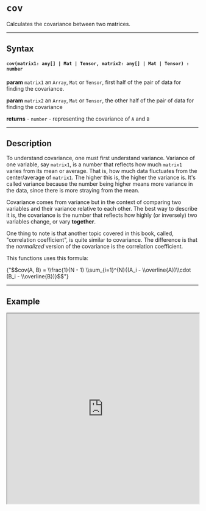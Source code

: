 
# `cov`

Calculates the covariance between two matrices.

---

## Syntax

#### `cov(matrix1: any[] | Mat | Tensor, matrix2: any[] | Mat | Tensor) : number`

**param** `matrix1` an `Array`, `Mat` or `Tensor`, first half of the pair of data for finding the covariance.

**param** `matrix2` an `Array`, `Mat` or `Tensor`, the other half of the pair of data for finding the covariance

**returns** - `number` - representing the covariance of `A` and `B`

---

## Description

To understand covariance, one must first understand variance. Variance of one variable, say `matrix1`, is a number that reflects how much `matrix1` varies from its mean or average. That is, how much data fluctuates from the center/average of `matrix1`. The higher this is, the higher the variance is. It's called variance because the number being higher means more variance in the data, since there is more straying from the mean. 

Covariance comes from variance but in the context of comparing two variables and their variance relative to each other. The best way to describe it is, the covariance is the number that reflects how highly (or inversely) two variables change, or vary **together**. 

One thing to note is that another topic covered in this book, called, "correlation coefficient", is quite similar to covariance. The difference is that the *normalized* version of the covariance is the correlation coefficient.

This functions uses this formula:

<MathJaxContext>
      <MathJax>{"$$cov(A, B) = \\frac{1}{N - 1} \\sum_{i=1}^{N}{(A_i - \\overline{A})\\cdot (B_i - \\overline{B})}$$"}</MathJax>
</MathJaxContext>

---

## Example

<iframe src="https://hlab.app/s/LinJianan/cov_book"
    width="100%"
    height="500px"/>
